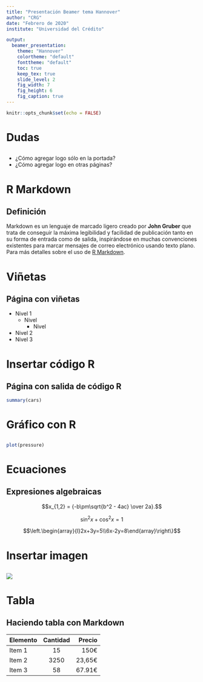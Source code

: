 ```yaml
---
title: "Presentación Beamer tema Hannover"
author: "CRG"
date: "Febrero de 2020"
institute: "Universidad del Crédito"

output:
  beamer_presentation:
    theme: "Hannover"
    colortheme: "default"
    fonttheme: "default"
    toc: true
    keep_tex: true
    slide_level: 2
    fig_width: 7
    fig_height: 6
    fig_caption: true
---
```


```r
knitr::opts_chunk$set(echo = FALSE)
```

# Dudas


##

* ¿Cómo agregar logo sólo en la portada?
* ¿Cómo agregar logo en otras páginas?

# R Markdown

## Definición

Markdown es un lenguaje de marcado ligero creado por **John Gruber** que trata de conseguir la máxima legibilidad y facilidad de publicación tanto en su forma de entrada como de salida, inspirándose en muchas convenciones existentes para marcar mensajes de correo electrónico usando texto plano. Para más detalles sobre el uso de [R Markdown](http://rmarkdown.rstudio.com).

# Viñetas

## Página con viñetas

- Nivel 1
    - Nivel
        - Nivel
- Nivel 2
- Nivel 3

# Insertar código R

## Página con salida de código R

```r
summary(cars)
```

# Gráfico con R

##

```r
plot(pressure)
```

# Ecuaciones

## Expresiones algebraicas

$$x_{1,2} = {-b\pm\sqrt{b^2 - 4ac} \over 2a}.$$

$$\sin^2 x + \cos^2 x = 1$$

\begin{equation}
 \left[
 \begin{matrix}
  a & b & c \\
  d & e & f \\
  g & h & i
 \end{matrix}
 \right]
\end{equation}

$$\left.\begin{array}{l}2x+3y=5\\6x-2y=8\end{array}\right\}$$

# Insertar imagen

##

![](erupcion_sol.jpg)


# Tabla

## Haciendo tabla con Markdown

| Elemento | Cantidad | Precio |
| :------- | :------: | -----: |
| Item 1   | 15       | 150€   |
| Item 2   | 3250     | 23,65€ |
| Item 3   | 58       | 67.91€ |